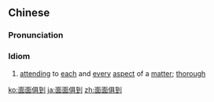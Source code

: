 ==Chinese==
{{zh-forms|type=211}}

===Pronunciation===
{{zh-pron
|m=miànmiàn-jùdào
|c=min6 min6 keoi1 dou3
|cat=cy
}}

===Idiom===
{{zh-idiom}}

# [[attending]] to [[each]] and [[every]] [[aspect]] of a [[matter]]; [[thorough]]

{{zh-cat|Advanced}}

[[ko:面面俱到]]
[[ja:面面俱到]]
[[zh:面面俱到]]